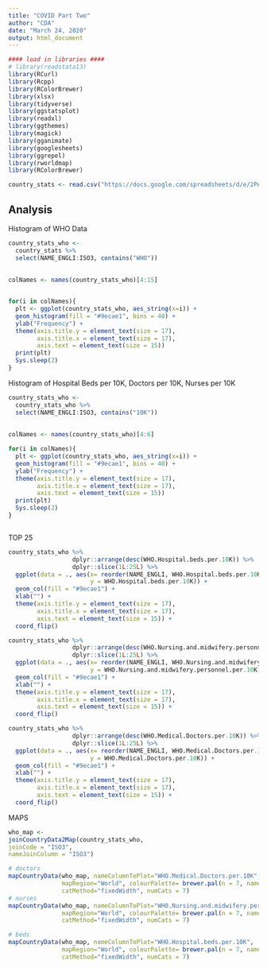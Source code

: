---
title: "COVID Part Two"
author: "CDA"
date: "March 24, 2020"
output: html_document
---

```{r setup, include=FALSE}
#### load in libraries ####
# library(readstata13)
library(RCurl)
library(Rcpp)
library(RColorBrewer)
library(xlsx)
library(tidyverse)
library(ggstatsplot)
library(readxl)
library(ggthemes)
library(magick)
library(gganimate)
library(googlesheets)
library(ggrepel)
library(rworldmap)
library(RColorBrewer)

```


```{r, echo=FALSE}
country_stats <- read.csv("https://docs.google.com/spreadsheets/d/e/2PACX-1vQ9Puqir6LrosixgUrjvXW09b58RzIsMOIdU1AmTqdTPM-Uki2nma39SGSN9ZzkqVQid8m6DT7nSHvq/pub?gid=0&single=true&output=csv")

```

## Analysis
Histogram of WHO Data
```{r, echo=FALSE}
country_stats_who <-
  country_stats %>%
  select(NAME_ENGLI:ISO3, contains("WHO"))
  
  
colNames <- names(country_stats_who)[4:15]


for(i in colNames){
  plt <- ggplot(country_stats_who, aes_string(x=i)) +
  geom_histogram(fill = "#9ecae1", bins = 40) +
  ylab("Frequency") + 
  theme(axis.title.y = element_text(size = 17),
        axis.title.x = element_text(size = 17),
        axis.text = element_text(size = 15))
  print(plt)
  Sys.sleep(2)
}  

```

Histogram of Hospital Beds per 10K, Doctors per 10K, Nurses per 10K

```{r, echo=FALSE}
country_stats_who <-
  country_stats_who %>%
  select(NAME_ENGLI:ISO3, contains("10K"))
  
  
colNames <- names(country_stats_who)[4:6]

for(i in colNames){
  plt <- ggplot(country_stats_who, aes_string(x=i)) +
  geom_histogram(fill = "#9ecae1", bins = 40) +
  ylab("Frequency") + 
  theme(axis.title.y = element_text(size = 17),
        axis.title.x = element_text(size = 17),
        axis.text = element_text(size = 15))
  print(plt)
  Sys.sleep(2)
}  



```

TOP 25
```{r, echo=FALSE}
country_stats_who %>% 
                  dplyr::arrange(desc(WHO.Hospital.beds.per.10K)) %>%
                  dplyr::slice(1L:25L) %>%
  ggplot(data = ., aes(x= reorder(NAME_ENGLI, WHO.Hospital.beds.per.10K), 
                       y = WHO.Hospital.beds.per.10K)) +
  geom_col(fill = "#9ecae1") +
  xlab("") + 
  theme(axis.title.y = element_text(size = 17),
        axis.title.x = element_text(size = 17),
        axis.text = element_text(size = 15)) +
  coord_flip()


```
```{r, echo=FALSE}

country_stats_who %>% 
                  dplyr::arrange(desc(WHO.Nursing.and.midwifery.personnel.per.10K)) %>%
                  dplyr::slice(1L:25L) %>%
  ggplot(data = ., aes(x= reorder(NAME_ENGLI, WHO.Nursing.and.midwifery.personnel.per.10K), 
                       y = WHO.Nursing.and.midwifery.personnel.per.10K)) +
  geom_col(fill = "#9ecae1") +
  xlab("") + 
  theme(axis.title.y = element_text(size = 17),
        axis.title.x = element_text(size = 17),
        axis.text = element_text(size = 15)) +
  coord_flip()


```
```{r, echo=FALSE}

country_stats_who %>% 
                  dplyr::arrange(desc(WHO.Medical.Doctors.per.10K)) %>%
                  dplyr::slice(1L:25L) %>%
  ggplot(data = ., aes(x= reorder(NAME_ENGLI, WHO.Medical.Doctors.per.10K), 
                       y = WHO.Medical.Doctors.per.10K)) +
  geom_col(fill = "#9ecae1") +
  xlab("") + 
  theme(axis.title.y = element_text(size = 17),
        axis.title.x = element_text(size = 17),
        axis.text = element_text(size = 15)) +
  coord_flip()


```

MAPS
```{r, echo=FALSE}

who_map <-
joinCountryData2Map(country_stats_who,
joinCode = "ISO3",
nameJoinColumn = "ISO3")

# doctors
mapCountryData(who_map, nameColumnToPlot="WHO.Medical.Doctors.per.10K", 
               mapRegion="World", colourPalette= brewer.pal(n = 7, name = "BuPu"), 
               catMethod="fixedWidth", numCats = 7)
# nurses
mapCountryData(who_map, nameColumnToPlot="WHO.Nursing.and.midwifery.personnel.per.10K", 
               mapRegion="World", colourPalette= brewer.pal(n = 7, name = "BuPu"), 
               catMethod="fixedWidth", numCats = 7)

# beds
mapCountryData(who_map, nameColumnToPlot="WHO.Hospital.beds.per.10K", 
               mapRegion="World", colourPalette= brewer.pal(n = 7, name = "BuPu"), 
               catMethod="fixedWidth", numCats = 7)


```


